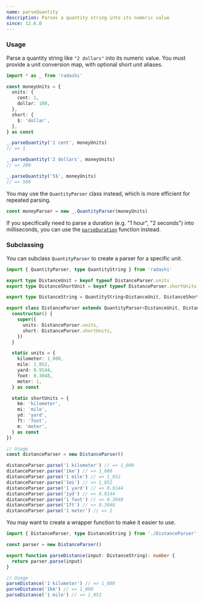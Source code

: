 ```yaml
---
name: parseQuantity
description: Parses a quantity string into its numeric value
since: 12.6.0
---
```


### Usage

Parse a quantity string like `"2 dollars"` into its numeric value. You must provide a
unit conversion map, with optional short unit aliases.

```ts
import * as _ from 'radashi'

const moneyUnits = {
  units: {
    cent: 1,
    dollar: 100,
  },
  short: {
    $: 'dollar',
  },
} as const

_.parseQuantity('1 cent', moneyUnits)
// => 1

_.parseQuantity('2 dollars', moneyUnits)
// => 200

_.parseQuantity('5$', moneyUnits)
// => 500
```

You may use the `QuantityParser` class instead, which is more efficient for repeated parsing.

```ts
const moneyParser = new _.QuantityParser(moneyUnits)
```

If you specifically need to parse a duration (e.g. "1 hour", "2 seconds") into milliseconds,
you can use the [`parseDuration`](./parseDuration) function instead.

### Subclassing

You can subclass `QuantityParser` to create a parser for a specific unit.

```ts
import { QuantityParser, type QuantityString } from 'radashi'

export type DistanceUnit = keyof typeof DistanceParser.units
export type DistanceShortUnit = keyof typeof DistanceParser.shortUnits

export type DistanceString = QuantityString<DistanceUnit, DistanceShortUnit>

export class DistanceParser extends QuantityParser<DistanceUnit, DistanceShortUnit> {
  constructor() {
    super({
      units: DistanceParser.units,
      short: DistanceParser.shortUnits,
    })
  }

  static units = {
    kilometer: 1_000,
    mile: 1_852,
    yard: 0.9144,
    foot: 0.3048,
    meter: 1,
  } as const

  static shortUnits = {
    km: 'kilometer',
    mi: 'mile',
    yd: 'yard',
    ft: 'foot',
    m: 'meter',
  } as const
})

// Usage
const distanceParser = new DistanceParser()

distanceParser.parse('1 kilometer') // => 1_000
distanceParser.parse('1km') // => 1_000
distanceParser.parse('1 mile') // => 1_852
distanceParser.parse('1mi') // => 1_852
distanceParser.parse('1 yard') // => 0.9144
distanceParser.parse('1yd') // => 0.9144
distanceParser.parse('1 foot') // => 0.3048
distanceParser.parse('1ft') // => 0.3048
distanceParser.parse('1 meter') // => 1
```

You may want to create a wrapper function to make it easier to use.

```ts
import { DistanceParser, type DistanceString } from './DistanceParser'

const parser = new DistanceParser()

export function parseDistance(input: DistanceString): number {
  return parser.parse(input)
}

// Usage
parseDistance('1 kilometer') // => 1_000
parseDistance('1km') // => 1_000
parseDistance('1 mile') // => 1_852
```
